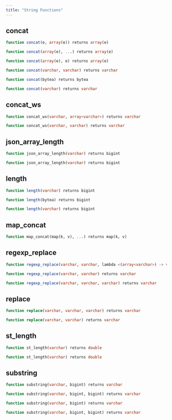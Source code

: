 ```yaml
---
title: "String Functions"
---
```


## concat
```sql
function concat(e, array(e)) returns array(e)
```


```sql
function concat(array(e), ...) returns array(e)
```


```sql
function concat(array(e), e) returns array(e)
```


```sql
function concat(varchar, varchar) returns varchar
```


```sql
function concat(bytea) returns bytea
```


```sql
function concat(varchar) returns varchar
```


## concat_ws
```sql
function concat_ws(varchar, array<varchar>) returns varchar
```


```sql
function concat_ws(varchar, varchar) returns varchar
```


## json_array_length
```sql
function json_array_length(varchar) returns bigint
```


```sql
function json_array_length(varchar) returns bigint
```


## length
```sql
function length(varchar) returns bigint
```


```sql
function length(bytea) returns bigint
```


```sql
function length(varchar) returns bigint
```


## map_concat
```sql
function map_concat(map(k, v), ...) returns map(k, v)
```


## regexp_replace
```sql
function regexp_replace(varchar, varchar, lambda <(array<varchar>) -> varchar>) returns varchar
```


```sql
function regexp_replace(varchar, varchar) returns varchar
```


```sql
function regexp_replace(varchar, varchar, varchar) returns varchar
```


## replace
```sql
function replace(varchar, varchar, varchar) returns varchar
```


```sql
function replace(varchar, varchar) returns varchar
```


## st_length
```sql
function st_length(varchar) returns double
```


```sql
function st_length(varchar) returns double
```


## substring
```sql
function substring(varchar, bigint) returns varchar
```


```sql
function substring(varchar, bigint, bigint) returns varchar
```


```sql
function substring(varchar, bigint) returns varchar
```


```sql
function substring(varchar, bigint, bigint) returns varchar
```




